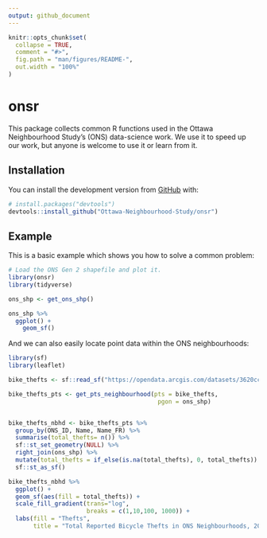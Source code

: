 ```yaml
---
output: github_document
---
```


<!-- README.md is generated from README.Rmd. Please edit that file -->

```r
knitr::opts_chunk$set(
  collapse = TRUE,
  comment = "#>",
  fig.path = "man/figures/README-",
  out.width = "100%"
)
```

# onsr

<!-- badges: start -->
<!-- badges: end -->

This package collects common R functions used in the Ottawa Neighbourhood Study's (ONS) data-science work. We use it to speed up our work, but anyone is welcome to use it or learn from it.

## Installation

You can install the development version from [GitHub](https://github.com/) with:

``` r
# install.packages("devtools")
devtools::install_github("Ottawa-Neighbourhood-Study/onsr")
```
## Example

This is a basic example which shows you how to solve a common problem:

```r
# Load the ONS Gen 2 shapefile and plot it.
library(onsr)
library(tidyverse)

ons_shp <- get_ons_shp()

ons_shp %>%
  ggplot() +
    geom_sf()
```

And we can also easily locate point data within the ONS neighbourhoods:

```r
library(sf)
library(leaflet)

bike_thefts <- sf::read_sf("https://opendata.arcgis.com/datasets/3620cc7a3b874557bb288d889a4d56c2_0.geojson")

bike_thefts_pts <- get_pts_neighbourhood(pts = bike_thefts,
                                          pgon = ons_shp)


bike_thefts_nbhd <- bike_thefts_pts %>%
  group_by(ONS_ID, Name, Name_FR) %>%
  summarise(total_thefts= n()) %>%
  sf::st_set_geometry(NULL) %>%
  right_join(ons_shp) %>%
  mutate(total_thefts = if_else(is.na(total_thefts), 0, total_thefts)) %>%
  sf::st_as_sf()

bike_thefts_nbhd %>%
  ggplot() +
  geom_sf(aes(fill = total_thefts)) +
  scale_fill_gradient(trans="log",
                      breaks = c(1,10,100, 1000)) +
  labs(fill = "Thefts",
       title = "Total Reported Bicycle Thefts in ONS Neighbourhoods, 2014-2020")
```



